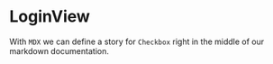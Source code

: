  
<Meta title="Login" component={LoginView} />
 
# LoginView
 
With `MDX` we can define a story for `Checkbox` right in the middle of our
markdown documentation.
 
<Preview>
  <Story name="View">
    <LoginView />
  </Story>
</Preview>